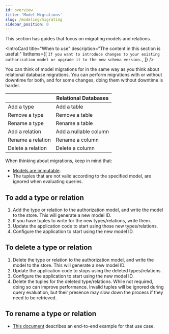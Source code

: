 ```yaml
---
id: overview
title: 'Model Migrations'
slug: /modeling/migrating
sidebar_position: 0
---
```



<DocumentationNotice />

This section has guides that focus on migrating models and relations.

<IntroCard
  title="When to use"
  description="The content in this section is useful:"
  listItems={[
    `If you want to introduce changes to your existing authorization model or upgrade it to the new schema version.`,
  ]}
/>

You can think of model migrations for <ProductName format={ProductNameFormat.ShortForm}/>  in the same way as you think about relational database migrations. You can perform migrations with or without downtime for both, and for some changes, doing them without downtime is harder.

| <ProductName format={ProductNameFormat.ShortForm}/> | Relational Databases  |
|-----------------------------------------------------|-----------------------|
| Add a type                                          | Add a table           |
| Remove a type                                       | Remove a table        |
| Rename a type                                       | Rename a table        |
| Add a relation                                      | Add a nullable column |
| Rename a relation                                   | Rename a column       |
| Delete a relation                                   | Delete a column       |

When thinking about migrations, keep in mind that:

- [Models are immutable](../../getting-started/immutable-models.mdx).
- The tuples that are not valid according to the specified model, are ignored when evaluating queries. 

## To add a type or relation

  1. Add the type or relation to the authorization model, and write the model to the store. This will generate a new model ID.
  2. If you have tuples to write for the new types/relations, write them.
  3. Update the application code to start using those new types/relations.
  4. Configure the application to start using the new model ID.

## To delete a type or relation

  1. Delete the type or relation to the authorization model, and write the model to the store. This will generate a new model ID.
  2. Update the application code to stops using the deleted types/relations.
  3. Configure the application to start using the new model ID.
  4. Delete the tuples for the deleted type/relations. While not required, doing so can improve performance. Invalid tuples will be ignored during query evaluation, but their presence may slow down the process if they need to be retrieved.

## To rename a type or relation

  - [This document](./migrating-relations.mdx) describes an end-to-end example for that use case.


